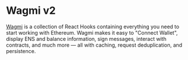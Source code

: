 # Wagmi v2

[Wagmi](https://wagmi.sh/) is a collection of React Hooks containing everything you need to start working with Ethereum.
Wagmi makes it easy to "Connect Wallet", display ENS and balance information, sign messages, interact with contracts, and much more — all with caching, request deduplication, and persistence.